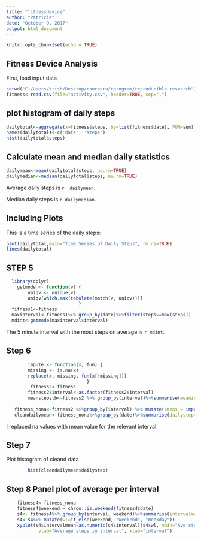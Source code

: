---
title: "fitnessdevice"
author: "Patricia"
date: "October 9, 2017"
output: html_document
---

```{r setup, include=FALSE}
knitr::opts_chunk$set(echo = TRUE)
```

## Fitness Device Analysis

First, load input data

```{r readdata}
setwd("C:/Users/trish/Desktop/coursera/rprogram/reproducible research")
fitness<-read.csv(file="activity.csv", header=TRUE, sep=",")

```
## plot histogram of daily steps

```{r plothist}
dailytotal<-aggregate(x=fitness$steps, by=list(fitness$date), FUN=sum)
names(dailytotal)<-c('date', 'steps')
hist(dailytotal$steps)

```

## Calculate mean and median daily statistics

```{r calcstats}
dailymean<-mean(dailytotal$steps, na.rm=TRUE)
dailymedian<-median(dailytotal$steps, na.rm=TRUE)

```
Average daily steps is `r  dailymean`.  

Median daily steps is `r dailymedian`.  


## Including Plots

This is a time series of the daily steps:  

```{r timeseries, echo=FALSE}
plot(dailytotal,main="Time Series of Daily Steps", rm.na=TRUE)
lines(dailytotal)
```

## STEP 5 
```{r maxinterval, echo=FALSE}
  library(dplyr)
    getmode <- function(v) {
        uniqv <- unique(v)
        uniqv[which.max(tabulate(match(v, uniqv)))]
                           }
  fitness1<-fitness
  maxinterval<-fitness1%>% group_by(date)%>%filter(steps==max(steps))
  mdint<-getmode(maxinterval$interval)
```

The 5 minute interval with the most steps on average is `r mdint`.  

## Step 6
```{r treatna, echo=FALSE}
        impute <- function(x, fun) {
        missing <- is.na(x)
        replace(x, missing, fun(x[!missing]))
                              }  
         fitness2<-fitness
        fitness2$interval<-as.factor(fitness2$interval)
        meanstepstb<-fitness2 %>% group_by(interval)%>%summarise(meanint=mean(as.numeric(steps),na.rm=TRUE) )
      
   fitness_nona<-fitness2 %>%group_by(interval) %>% mutate(steps = impute(steps, mean) )
   cleandailymean<-fitness_nona%>%group_by(date)%>%summarise(dailystep=sum(steps))
```
 I replaced na values with mean value for the relevant interval.
 
## Step 7 
Plot histogram of cleand data
```{r plotclean, echo=FALSE}
        hist(cleandailymean$dailystep)
```
 
## Step 8 Panel plot of average per interval

```{r panelplot, echo=FALSE}
    fitness4<-fitness_nona
    fitness4$weekend = chron::is.weekend(fitness4$date)
    s4<- fitness4%>% group_by(interval, weekend)%>%summarise(intervalmean=mean(steps))
    s4<-s4%>% mutate(wl=if_else(weekend, "Weekend", "Weekday")) 
    xyplot(s4$intervalmean~as.numeric(s4$interval)|s4$wl, main="Ave steps per interval for weekdays and weekends", 
            ylab="Average steps in interval", xlab="interval")
```

